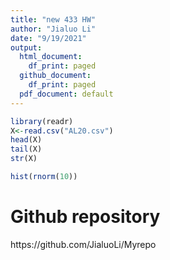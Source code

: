 ```yaml
---
title: "new 433 HW"
author: "Jialuo Li"
date: "9/19/2021"
output:
  html_document:
    df_print: paged
  github_document:
    df_print: paged
  pdf_document: default
---
```


```r

library(readr)
X<-read.csv("AL20.csv")
head(X)
tail(X)
str(X)

hist(rnorm(10))
```

# Github repository
https://github.com/JialuoLi/Myrepo


